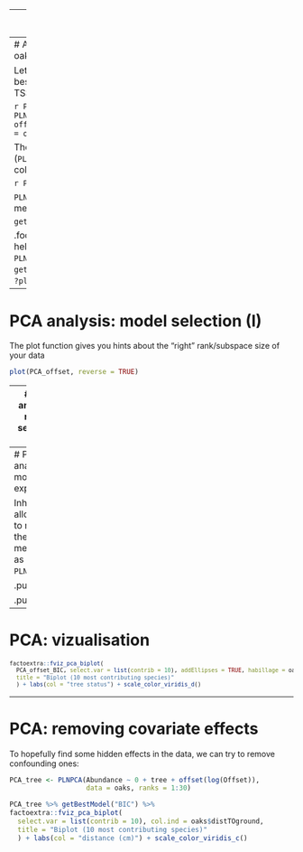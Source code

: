 
---
# Poisson Lognormal model for PCA

The PLN-PCA `r Citep(myBib, "PLNPCA")` model implemented in *PLNmodels* can viewed as a PLN model with an additional rank constraint on the covariance matrix $\boldsymbol\Sigma$ such that $\mathrm{rank}(\boldsymbol\Sigma)= q$:

$$\begin{array}{rcl}
  \text{latent space } &   \mathbf{Z}_i \sim \mathcal{N}(\mathbf{o}_i + \mathbf{x}_i^\top\boldsymbol\Theta,\boldsymbol\Sigma), & \boldsymbol\Sigma = \mathbf{B}\mathbf{B}^\top, \quad \mathbf{B}\in\mathcal{M}_{pq} \\
  \text{observation space } &  Y_{ij} | Z_{ij} \quad \text{indep.} & Y_{ij} | Z_{ij} \sim \mathcal{P}\left(\exp\{Z_{ij}\}\right),
\end{array}$$

The dimension $q$ of the latent space corresponds to the number of axes in the PCA or, in other words, to the rank of $\boldsymbol\Sigma = \mathbf{B}\mathbf{B}^\intercal$.


The unkwown parameters are  $\boldsymbol\Theta$ and $\mathbf{B}$, the matrix of .important[_rescaled loadings_]

### Features

  - **Optimization**: _"Similar"_ variational framework (with different gradients)
  - **Model selection**: variational BIC/ICL
      - $\tilde{\text{BIC}}_q = J(\theta, q) - \frac12 \log(n) \left(p (d + q) - q(q-1)/2\right)$
      - $\tilde{\text{ICL}}_q = \tilde{\text{BIC}}_q - \mathcal{H}(q)$
  - **Vizualization:** PCA on the expected latent position $\mathbb{E}_{q}(\mathbf{Z}_i) -\mathbf{o}_i + \mathbf{x}_i^\top\boldsymbol\Theta  = \mathbf{M}\hat{\mathbf{B}}^\top$

---
# A PCA analysis of the oaks data set

Let us fit PLNPCA on our best model up to now (with TSS as offsets):

```r
PCA_offset <- 
  PLNPCA(Abundance ~ 1 + offset(log(Offset)), data = oaks, ranks = 1:30)
```


The ouput is of class (`PLNPCAfamily`). It a collection of `R` objects:

```r
PCA_offset
```

`PLNPCAfamily` has three methods: `plot`, `getModel`, `getBestModel`<sup>1</sup> 

.footnote[[1] Additional help can be found with `?PLNPCAfamily`, `?getBestModel.PLNPCAfamily`, `?plot.PLNPCAfamily`]

---
# PCA analysis: model selection (I)

The plot function gives you hints about the "right" rank/subspace size of your data

```r
plot(PCA_offset, reverse = TRUE)
```

---
# PCA analysis: model selection (II)

To extract a particular model from the collection, use `getBestModel`:

```r
PCA_offset_BIC <- getBestModel(PCA_offset, "BIC")
```


The extracted object has class `PLNPCAfit`. It inherits from the `PLNfit` class but with additional methods due to its `PCA` nature: when printing `PCA_offset_BIC`, we get

```r
PCA_offset_BIC
```

---
# PCA analysis: model exploration

Inheritance allows you to rely on the same methods as with `PLN`:

.pull-left[
```r
corrplot(
  cov2cor(sigma(M01_oaks)),
  tl.cex = .5)
```
]

.pull-right[
```r
corrplot(
  cov2cor(sigma(PCA_offset_BIC)),
  tl.cex = .5)
```
]

---
# PCA: vizualisation 

<small>
```r
factoextra::fviz_pca_biplot(
  PCA_offset_BIC, select.var = list(contrib = 10), addEllipses = TRUE, habillage = oaks$tree,
  title = "Biplot (10 most contributing species)"
  ) + labs(col = "tree status") + scale_color_viridis_d()
```
</small>

---
# PCA: removing covariate effects

To hopefully find some hidden effects in the data, we can try to remove confounding ones:

```r
PCA_tree <- PLNPCA(Abundance ~ 0 + tree + offset(log(Offset)), 
                   data = oaks, ranks = 1:30)
```

```r
PCA_tree %>% getBestModel("BIC") %>% 
factoextra::fviz_pca_biplot(
  select.var = list(contrib = 10), col.ind = oaks$distTOground,
  title = "Biplot (10 most contributing species)"
  ) + labs(col = "distance (cm)") + scale_color_viridis_c()
```
